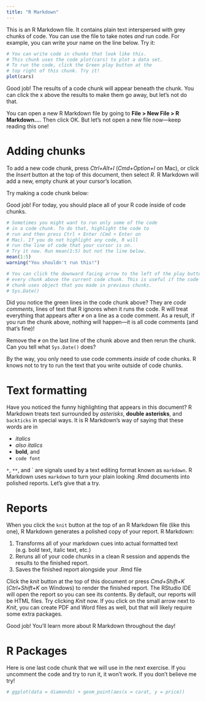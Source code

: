 ---
title: "R Markdown"
---

This is an R Markdown file. It contains plain text interspersed with grey chunks of code. You can use the file to take notes _and_ run code. For example, you can write your name on the line below. Try it: 


```{r}
# You can write code in chunks that look like this.
# This chunk uses the code plot(cars) to plot a data set.
# To run the code, click the Green play button at the
# top right of this chunk. Try it!
plot(cars)
```

Good job! The results of a code chunk will appear beneath the chunk. You can click the x above the results to make them go away, but let's not do that.

You can open a new R Markdown file by going to **File > New File > R Markdown...**. Then click OK. But let's not open a new file now—keep reading this one! 

# Adding chunks

To add a new code chunk, press *Ctrl+Alt+I* (*Cmd+Option+I* on Mac), or click the *Insert* button at the top of this document, then select *R*. R Markdown will add a new, empty chunk at your cursor's location.

Try making a code chunk below:



Good job! For today, you should place all of your R code inside of code chunks.

```{r}
# Sometimes you might want to run only some of the code 
# in a code chunk. To do that, highlight the code to 
# run and then press Ctrl + Enter (Cmd + Enter on 
# Mac). If you do not highlight any code, R will 
# run the line of code that your cursor is on.
# Try it now. Run mean(1:5) but not the line below.
mean(1:5)
warning("You shouldn't run this!")
```

```{r}
# You can click the downward facing arrow to the left of the play button to run
# every chunk above the current code chunk. This is useful if the code in your
# chunk uses object that you made in previous chunks.
# Sys.Date()
```

Did you notice the green lines in the code chunk above? They are *code comments*, lines of text that R ignores when it runs the code. R will treat everything that appears after `#` on a line as a code comment. As a result, if you run the chunk above, nothing will happen—it is all code comments (and that's fine)!

Remove the `#` on the last line of the chunk above and then rerun the chunk. Can you tell what `Sys.Date()` does?

By the way, you only need to use code comments _inside_ of code chunks. R knows not to try to run the text that you write outside of code chunks.

# Text formatting

Have you noticed the funny highlighting that appears in this document? R Markdown treats text surrounded by *asterisks*, **double asterisks**, and `backticks` in special ways. It is R Markdown's way of saying that these words are in

- _italics_
- *also italics*
- **bold**, and
- `code font`

`*`, `**`, and \` are signals used by a text editing format known as `markdown`. R Markdown uses `markdown` to turn your plain looking .Rmd documents into polished reports. Let's give that a try.

# Reports

When you click the `knit` button at the top of an R Markdown file (like this one), R Markdown generates a polished copy of your report. R Markdown:

1. Transforms all of your markdown cues into actual formatted text (e.g. bold text, italic text, etc.)
2. Reruns all of your code chunks in a clean R session and appends the results to the finished report.
3. Saves the finished report alongside your .Rmd file

Click the *knit* button at the top of this document or press *Cmd+Shift+K* (*Ctrl+Shift+K* on Windows) to render the finished report. The RStudio IDE will open the report so you can see its contents. By default, our reports will be HTML files. Try clicking *Knit* now. If you click on the small arrow next to *Knit*, you can create PDF and Word files as well, but that will likely require some extra packages.

Good job! You'll learn more about R Markdown throughout the day!

# R Packages

Here is one last code chunk that we will use in the next exercise. If you uncomment the code and try to run it, it won't work. If you don't believe me try!


```{r}
# ggplot(data = diamonds) + geom_point(aes(x = carat, y = price))
```

